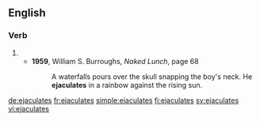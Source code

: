 
==English==

===Verb===
{{head|en|verb form}}

# {{en-third-person singular of|ejaculate}}
#* '''1959''', William S. Burroughs, ''Naked Lunch'', page 68
#*: A waterfalls pours over the skull snapping the boy's neck. He '''ejaculates''' in a rainbow against the rising sun.

[[de:ejaculates]]
[[fr:ejaculates]]
[[simple:ejaculates]]
[[fi:ejaculates]]
[[sv:ejaculates]]
[[vi:ejaculates]]